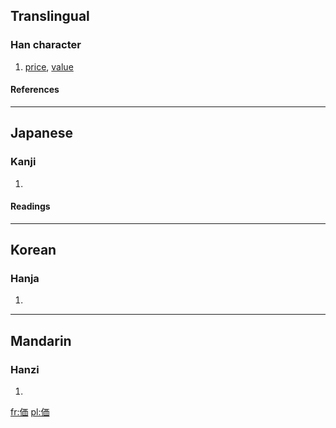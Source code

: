 {{see|價}}

==Translingual==
===Han character===
{{Han char|rn=9|rad=人|as=06|sn=8|four=|canj=人一中田 (OMLW)}}
# [[price]], [[value]]
====References====
{{Han ref|kx=0102.291|dkj=00628|dj=0218.110|hdz=10146.010|uh=4FA1|ud=20385}}
----
==Japanese==
===Kanji===
{{ja-kanji|grade=5|rs=人06}}
# {{defn|Japanese}} 
====Readings====
{{ja-readings|on=[[か]] (ka)|kun=[[あたい]] (atai)}}
----
==Korean==
===Hanja===
{{ko-hanja|hangeul=가|rv=ga|mr=ka}}
# {{defn|Korean}}
----
==Mandarin==
===Hanzi===
{{cmn-hanzi|pin=[[jià]] ([[jia4]])|wg=chia<sup>4</sup>}}
# {{defn|Mandarin}}

[[fr:価]]
[[pl:価]]
